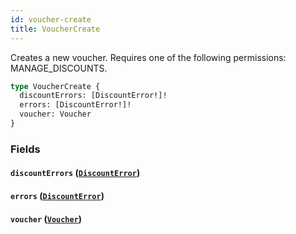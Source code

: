 ```yaml
---
id: voucher-create
title: VoucherCreate
---
```


Creates a new voucher. Requires one of the following permissions: MANAGE_DISCOUNTS.

```graphql
type VoucherCreate {
  discountErrors: [DiscountError!]!
  errors: [DiscountError!]!
  voucher: Voucher
}
```

### Fields

#### `discountErrors` ([`DiscountError`](../../../developer/api-reference/objects/discount-error))

#### `errors` ([`DiscountError`](../../../developer/api-reference/objects/discount-error))

#### `voucher` ([`Voucher`](../../../developer/api-reference/objects/voucher))
